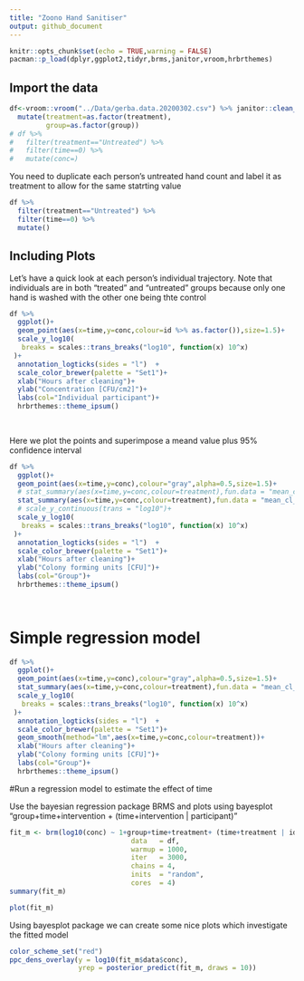 ```yaml
---
title: "Zoono Hand Sanitiser"
output: github_document
---
```


```r
knitr::opts_chunk$set(echo = TRUE,warning = FALSE)
pacman::p_load(dplyr,ggplot2,tidyr,brms,janitor,vroom,hrbrthemes)
```

## Import the data


```r
df<-vroom::vroom("../Data/gerba.data.20200302.csv") %>% janitor::clean_names() %>% select(-1) %>% 
  mutate(treatment=as.factor(treatment),
         group=as.factor(group))
# df %>% 
#   filter(treatment=="Untreated") %>% 
#   filter(time==0) %>% 
#   mutate(conc=)
```

You need to duplicate each person's untreated hand count and label it as treatment to allow for the same statrting value
```r

df %>% 
  filter(treatment=="Untreated") %>% 
  filter(time==0) %>% 
  mutate()
```


## Including Plots

Let's have a quick look at each person's individual trajectory. Note that individuals are in both "treated" and "untreated" groups because only one hand is washed with the other one being thte control

```r
df %>% 
  ggplot()+
  geom_point(aes(x=time,y=conc,colour=id %>% as.factor()),size=1.5)+
  scale_y_log10(
   breaks = scales::trans_breaks("log10", function(x) 10^x)
 )+
  annotation_logticks(sides = "l")  +
  scale_color_brewer(palette = "Set1")+
  xlab("Hours after cleaning")+
  ylab("Concentration [CFU/cm2]")+
  labs(col="Individual participant")+
  hrbrthemes::theme_ipsum()
  
  
```

Here we plot the points and superimpose a meand value plus 95% confidence interval

```r
df %>% 
  ggplot()+
  geom_point(aes(x=time,y=conc),colour="gray",alpha=0.5,size=1.5)+
  # stat_summary(aes(x=time,y=conc,colour=treatment),fun.data = "mean_cl_boot", size = 0.8)+
  stat_summary(aes(x=time,y=conc,colour=treatment),fun.data = "mean_cl_boot", size = 1.01)+
  # scale_y_continuous(trans = "log10")+
  scale_y_log10(
   breaks = scales::trans_breaks("log10", function(x) 10^x)
 )+
  annotation_logticks(sides = "l")  +
  scale_color_brewer(palette = "Set1")+
  xlab("Hours after cleaning")+
  ylab("Colony forming units [CFU]")+
  labs(col="Group")+
  hrbrthemes::theme_ipsum()
  
  
```

# Simple regression model


```r
df %>% 
  ggplot()+
  geom_point(aes(x=time,y=conc),colour="gray",alpha=0.5,size=1.5)+
  stat_summary(aes(x=time,y=conc,colour=treatment),fun.data = "mean_cl_boot", size = 1.01)+
  scale_y_log10(
   breaks = scales::trans_breaks("log10", function(x) 10^x)
 )+
  annotation_logticks(sides = "l")  +
  scale_color_brewer(palette = "Set1")+
  geom_smooth(method="lm",aes(x=time,y=conc,colour=treatment))+
  xlab("Hours after cleaning")+
  ylab("Colony forming units [CFU]")+
  labs(col="Group")+
  hrbrthemes::theme_ipsum()
```


#Run a regression model to estimate the effect of time

Use the bayesian regression package BRMS and plots using bayesplot "group+time+intervention + (time+intervention | participant)"
```r

fit_m <- brm(log10(conc) ~ 1+group+time+treatment+ (time+treatment | id), 
                              data   = df, 
                              warmup = 1000, 
                              iter   = 3000, 
                              chains = 4, 
                              inits  = "random",
                              cores  = 4)
summary(fit_m)

plot(fit_m)

```


Using bayesplot package we can create some nice plots which investigate the fitted model

```r
color_scheme_set("red")
ppc_dens_overlay(y = log10(fit_m$data$conc),
                 yrep = posterior_predict(fit_m, draws = 10))
```

